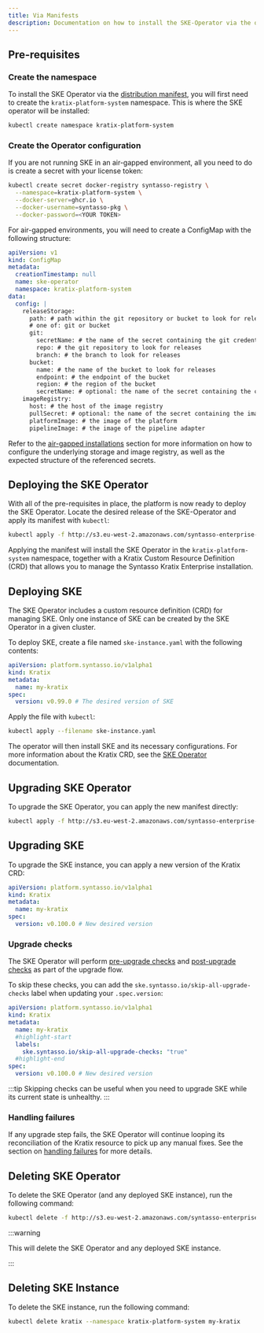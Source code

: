 ```yaml
---
title: Via Manifests
description: Documentation on how to install the SKE-Operator via the operator manifest directly
---
```


## Pre-requisites

### Create the namespace

To install the SKE Operator via the [distribution manifest](../../releases/ske-operator),
you will first need to create the `kratix-platform-system` namespace. This is where the
SKE operator will be installed:

```bash
kubectl create namespace kratix-platform-system
```

### Create the Operator configuration

If you are not running SKE in an air-gapped environment, all you need to do is create a secret with your license token:

```bash
kubectl create secret docker-registry syntasso-registry \
  --namespace=kratix-platform-system \
  --docker-server=ghcr.io \
  --docker-username=syntasso-pkg \
  --docker-password=<YOUR TOKEN>
```

For air-gapped environments, you will need to create a ConfigMap with the following structure:

```yaml
apiVersion: v1
kind: ConfigMap
metadata:
  creationTimestamp: null
  name: ske-operator
  namespace: kratix-platform-system
data:
  config: |
    releaseStorage:
      path: # path within the git repository or bucket to look for releases
      # one of: git or bucket
      git:
        secretName: # the name of the secret containing the git credentials
        repo: # the git repository to look for releases
        branch: # the branch to look for releases
      bucket:
        name: # the name of the bucket to look for releases
        endpoint: # the endpoint of the bucket
        region: # the region of the bucket
        secretName: # optional: the name of the secret containing the credentials to access the bucket
    imageRegistry:
      host: # the host of the image registry
      pullSecret: # optional: the name of the secret containing the image registry credentials
      platformImage: # the image of the platform
      pipelineImage: # the image of the pipeline adapter
```

Refer to the [air-gapped installations](./air-gapped) section for more
information on how to configure the underlying storage and image registry, as
well as the expected structure of the referenced secrets.

## Deploying the SKE Operator

With all of the pre-requisites in place, the platform is now ready to deploy the
SKE Operator. Locate the desired release of the SKE-Operator and apply its
manifest with `kubectl`:

```bash
kubectl apply -f http://s3.eu-west-2.amazonaws.com/syntasso-enterprise-releases/ske-operator/<VERSION>/ske-operator-distribution.yaml
```

Applying the manifest will install the SKE Operator in the
`kratix-platform-system` namespace, together with a Kratix Custom Resource
Definition (CRD) that allows you to manage the Syntasso Kratix Enterprise installation.

## Deploying SKE

The SKE Operator includes a custom resource definition (CRD) for managing
SKE. Only one instance of SKE can be created by the SKE Operator in a
given cluster.

To deploy SKE, create a file named `ske-instance.yaml` with the following contents:

```yaml
apiVersion: platform.syntasso.io/v1alpha1
kind: Kratix
metadata:
  name: my-kratix
spec:
  version: v0.99.0 # The desired version of SKE
```

Apply the file with `kubectl`:

```bash
kubectl apply --filename ske-instance.yaml
```

The operator will then install SKE and its necessary configurations. For more
information about the Kratix CRD, see the [SKE Operator](../ske-operator)
documentation.

## Upgrading SKE Operator

To upgrade the SKE Operator, you can apply the new manifest directly:

```bash
kubectl apply -f http://s3.eu-west-2.amazonaws.com/syntasso-enterprise-releases/ske-operator/<NEW-VERSION>/ske-operator-distribution.yaml
```

## Upgrading SKE

To upgrade the SKE instance, you can apply a new version of the Kratix CRD:

```yaml
apiVersion: platform.syntasso.io/v1alpha1
kind: Kratix
metadata:
  name: my-kratix
spec:
  version: v0.100.0 # New desired version
```

### Upgrade checks

The SKE Operator will perform [pre-upgrade checks](./ske-operator#pre-upgrade-checks)
and [post-upgrade checks](./ske-operator#post-upgrade-checks) as part of the upgrade flow.

To skip these checks, you can add the
`ske.syntasso.io/skip-all-upgrade-checks` label when updating your `.spec.version`:

```yaml
apiVersion: platform.syntasso.io/v1alpha1
kind: Kratix
metadata:
  name: my-kratix
  #highlight-start
  labels:
    ske.syntasso.io/skip-all-upgrade-checks: "true"
  #highlight-end
spec:
  version: v0.100.0 # New desired version
```

:::tip
Skipping checks can be useful when you need to upgrade SKE while its current state is
unhealthy.
:::

### Handling failures

If any upgrade step fails, the SKE Operator will continue looping its reconciliation of
the Kratix resource to pick up any manual fixes. See the section on [handling
failures](../ske-operator#handling-failures) for more details.

## Deleting SKE Operator

To delete the SKE Operator (and any deployed SKE instance), run the following command:

```bash
kubectl delete -f http://s3.eu-west-2.amazonaws.com/syntasso-enterprise-releases/ske-operator/<VERSION>/ske-operator-distribution.yaml
```

:::warning

This will delete the SKE Operator and any deployed SKE instance.

:::

## Deleting SKE Instance

To delete the SKE instance, run the following command:

```bash
kubectl delete kratix --namespace kratix-platform-system my-kratix
```
